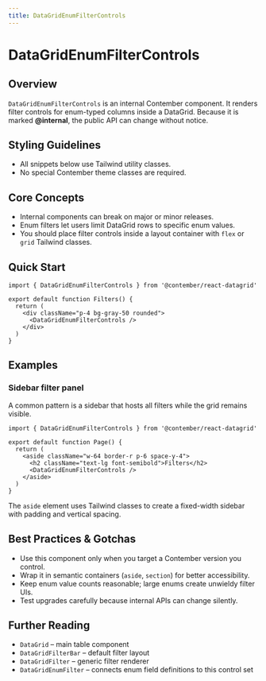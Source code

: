 ```yaml
---
title: DataGridEnumFilterControls
---
```


<!-- Edited by human: false -->
<!-- Examples count: 0 -->
<!-- Source examples: 0 -->
<!-- Playground examples: 0 -->
<!-- External examples: 0 -->
<!-- Import examples: 0 -->

# DataGridEnumFilterControls

## Overview
`DataGridEnumFilterControls` is an internal Contember component. It renders filter controls for enum-typed columns inside a DataGrid.
Because it is marked **@internal**, the public API can change without notice.

## Styling Guidelines
* All snippets below use Tailwind utility classes.
* No special Contember theme classes are required.

## Core Concepts
* Internal components can break on major or minor releases.
* Enum filters let users limit DataGrid rows to specific enum values.
* You should place filter controls inside a layout container with `flex` or `grid` Tailwind classes.

## Quick Start
```tsx
import { DataGridEnumFilterControls } from '@contember/react-datagrid'

export default function Filters() {
  return (
    <div className="p-4 bg-gray-50 rounded">
      <DataGridEnumFilterControls />
    </div>
  )
}
```

## Examples

### Sidebar filter panel
A common pattern is a sidebar that hosts all filters while the grid remains visible.

```tsx
import { DataGridEnumFilterControls } from '@contember/react-datagrid'

export default function Page() {
  return (
    <aside className="w-64 border-r p-6 space-y-4">
      <h2 className="text-lg font-semibold">Filters</h2>
      <DataGridEnumFilterControls />
    </aside>
  )
}
```

The `aside` element uses Tailwind classes to create a fixed-width sidebar with padding and vertical spacing.

## Best Practices & Gotchas
* Use this component only when you target a Contember version you control.
* Wrap it in semantic containers (`aside`, `section`) for better accessibility.
* Keep enum value counts reasonable; large enums create unwieldy filter UIs.
* Test upgrades carefully because internal APIs can change silently.

## Further Reading
* `DataGrid` – main table component
* `DataGridFilterBar` – default filter layout
* `DataGridFilter` – generic filter renderer
* `DataGridEnumFilter` – connects enum field definitions to this control set

<!-- End of Generated Documentation -->
